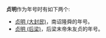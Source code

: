 '''贞明'''作为年号时有如下两个:
* [[贞明_(大封民)|贞明 (大封民)]]，南诏隆舜的年号。
* [[贞明_(后梁)|贞明 (后梁)]]，后梁末帝朱友贞的年号。

{{消歧义|cat=年号消歧义}}